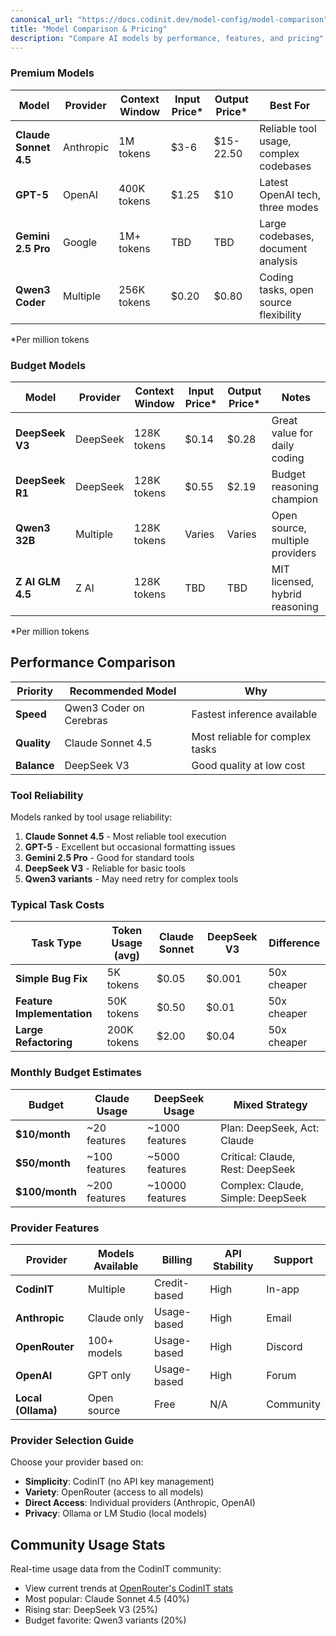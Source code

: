 ```yaml
---
canonical_url: "https://docs.codinit.dev/model-config/model-comparison"
title: "Model Comparison & Pricing"
description: "Compare AI models by performance, features, and pricing"
---
```


### Premium Models

| Model                 | Provider  | Context Window | Input Price\* | Output Price\* | Best For                               |
| --------------------- | --------- | -------------- | ------------- | -------------- | -------------------------------------- |
| **Claude Sonnet 4.5** | Anthropic | 1M tokens      | \$3-6         | \$15-22.50     | Reliable tool usage, complex codebases |
| **GPT-5**             | OpenAI    | 400K tokens    | \$1.25        | \$10           | Latest OpenAI tech, three modes        |
| **Gemini 2.5 Pro**    | Google    | 1M+ tokens     | TBD           | TBD            | Large codebases, document analysis     |
| **Qwen3 Coder**       | Multiple  | 256K tokens    | \$0.20        | \$0.80         | Coding tasks, open source flexibility  |

\*Per million tokens

### Budget Models

| Model            | Provider | Context Window | Input Price\* | Output Price\* | Notes                           |
| ---------------- | -------- | -------------- | ------------- | -------------- | ------------------------------- |
| **DeepSeek V3**  | DeepSeek | 128K tokens    | \$0.14        | \$0.28         | Great value for daily coding    |
| **DeepSeek R1**  | DeepSeek | 128K tokens    | \$0.55        | \$2.19         | Budget reasoning champion       |
| **Qwen3 32B**    | Multiple | 128K tokens    | Varies        | Varies         | Open source, multiple providers |
| **Z AI GLM 4.5** | Z AI     | 128K tokens    | TBD           | TBD            | MIT licensed, hybrid reasoning  |

\*Per million tokens

## Performance Comparison

| Priority    | Recommended Model       | Why                             |
| ----------- | ----------------------- | ------------------------------- |
| **Speed**   | Qwen3 Coder on Cerebras | Fastest inference available     |
| **Quality** | Claude Sonnet 4.5       | Most reliable for complex tasks |
| **Balance** | DeepSeek V3             | Good quality at low cost        |

### Tool Reliability

Models ranked by tool usage reliability:

1. **Claude Sonnet 4.5** - Most reliable tool execution
2. **GPT-5** - Excellent but occasional formatting issues
3. **Gemini 2.5 Pro** - Good for standard tools
4. **DeepSeek V3** - Reliable for basic tools
5. **Qwen3 variants** - May need retry for complex tools

### Typical Task Costs

| Task Type                  | Token Usage (avg) | Claude Sonnet | DeepSeek V3 | Difference  |
| -------------------------- | ----------------- | ------------- | ----------- | ----------- |
| **Simple Bug Fix**         | 5K tokens         | \$0.05        | \$0.001     | 50x cheaper |
| **Feature Implementation** | 50K tokens        | \$0.50        | \$0.01      | 50x cheaper |
| **Large Refactoring**      | 200K tokens       | \$2.00        | \$0.04      | 50x cheaper |

### Monthly Budget Estimates

| Budget          | Claude Usage  | DeepSeek Usage  | Mixed Strategy                    |
| --------------- | ------------- | --------------- | --------------------------------- |
| **\$10/month**  | ~20 features  | ~1000 features  | Plan: DeepSeek, Act: Claude       |
| **\$50/month**  | ~100 features | ~5000 features  | Critical: Claude, Rest: DeepSeek  |
| **\$100/month** | ~200 features | ~10000 features | Complex: Claude, Simple: DeepSeek |

### Provider Features

| Provider           | Models Available | Billing      | API Stability | Support   |
| ------------------ | ---------------- | ------------ | ------------- | --------- |
| **CodinIT**        | Multiple         | Credit-based | High          | In-app    |
| **Anthropic**      | Claude only      | Usage-based  | High          | Email     |
| **OpenRouter**     | 100+ models      | Usage-based  | High          | Discord   |
| **OpenAI**         | GPT only         | Usage-based  | High          | Forum     |
| **Local (Ollama)** | Open source      | Free         | N/A           | Community |

### Provider Selection Guide

Choose your provider based on:

- **Simplicity**: CodinIT (no API key management)
- **Variety**: OpenRouter (access to all models)
- **Direct Access**: Individual providers (Anthropic, OpenAI)
- **Privacy**: Ollama or LM Studio (local models)

## Community Usage Stats

Real-time usage data from the CodinIT community:

- View current trends at [OpenRouter's CodinIT stats](https://openrouter.ai/apps?url=https%3A%2F%2Fcodinit.dev%2F)
- Most popular: Claude Sonnet 4.5 (40%)
- Rising star: DeepSeek V3 (25%)
- Budget favorite: Qwen3 variants (20%)